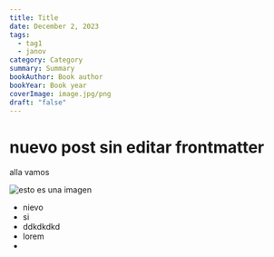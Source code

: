 ```yaml
---
title: Title
date: December 2, 2023
tags:
  - tag1
  - janov
category: Category
summary: Summary
bookAuthor: Book author
bookYear: Book year
coverImage: image.jpg/png
draft: "false"
---
```


# nuevo post sin editar frontmatter

alla vamos

![esto es una imagen](https://images.ctfassets.net/hrltx12pl8hq/5KiKmVEsCQPMNrbOE6w0Ot/341c573752bf35cb969e21fcd279d3f9/hero-img_copy.jpg?fit=fill&w=600&h=400 "imagen")

- nievo
- si
- ddkdkdkd
- lorem
-
